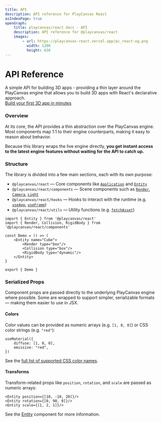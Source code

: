 ```yaml
---
title: API
description: API reference for PlayCanvas React
asIndexPage: true
openGraph:
    title: playcanvas/react docs - API
    description: API reference for @playcanvas/react
    images:
        - url: https://playcanvas-react.vercel.app/pc_react-og.png
          width: 1200
          height: 630
---
```


# API Reference

<div className="text-muted-foreground my-2">
A simple API for building 3D apps - providing a thin layer around the PlayCanvas engine that allows you to build 3D apps with React's declarative approach.
</div>

<a className="flex items-center mb-8 mt-4 -ml-2 flex-row gap-2 bg-muted rounded-full p-2 px-4 max-w-fit" href="/docs/guide/getting-started">
    <Box size={14} className="text-muted-foreground" />
    <div className="text-xs font-medium text-muted-foreground">Build your first 3D app in minutes</div>
    <ArrowRight size={14} className="text-muted-foreground" />
</a>

### Overview

At its core, the API provides a thin abstraction over the PlayCanvas engine. Most components map 1:1 to their engine counterparts, making it easy to reason about behavior.

Because this library wraps the live engine directly, **you get instant access to the latest engine features without waiting for the API to catch up.**

### Structure

The library is divided into a few main sections, each with its own purpose:

- `@playcanvas/react` — Core components like [`Application`](/docs/api/application) and [`Entity`](/docs/api/entity)
- `@playcanvas/react/components` — Scene components such as [`Render`](/docs/api/components/render), [`Camera`](/docs/api/components/camera), [`Light`](/docs/api/components/light)
- `@playcanvas/react/hooks` — Hooks to interact with the runtime (e.g. [`useApp`](/docs/api/hooks#useapp), [`useFrame`](/docs/api/hooks#useframe))
- `@playcanvas/react/utils` — Utility functions (e.g. [`fetchAsset`](/docs/api/utils/fetch-asset))

```tsx copy filename="App.tsx" {5-9}
import { Entity } from '@playcanvas/react'
import { Render, Collision, RigidBody } from '@playcanvas/react/components'

const Demo = () => (
    <Entity name="Cube">
        <Render type="box"/> 
        <Collision type="box"/>
        <RigidBody type="dynamic"/>
    </Entity>
}

export { Demo }
```
### Serialized Props

Component props are passed directly to the underlying PlayCanvas engine where possible. Some are wrapped to support simpler, serializable formats — making them easier to use in JSX.

#### Colors

Color values can be provided as numeric arrays (e.g. `[1, 0, 0]`) or CSS color strings (e.g. `"red"`):

```tsx copy filename="App.tsx" {2}
useMaterial({
    diffuse: [1, 0, 0],
    emissive: "red",
})
```

See the [full list of supported CSS color names](https://github.com/playcanvas/react/blob/86bb2857b27b6a59b5ccbd5761eba9b2ba2ffd88/packages/lib/src/utils/color.ts#L5-L153).

#### Transforms

Transform-related props like `position`, `rotation`, and `scale` are passed as numeric arrays:

```tsx copy filename="App.tsx" {2}
<Entity position={[10, -10, 20]}/>
<Entity rotation={[0, 90, 0]}/>
<Entity scale={[1, 2, 1]}/>
```
See the [Entity](/docs/api/entity) component for more information.






